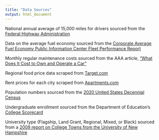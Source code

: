 ---
title: "Data Sources"
output: html_document
---

National annual average of 15,000 miles for drivers sourced from the [Federal Highway Administration](https://www.fhwa.dot.gov/ohim/onh00/bar8.htm)
 
Data on the average fuel economy sourced from the [Corporate Average Fuel Economy Public Information Center Fleet Performance Report](https://explore.dot.gov/t/NHTSA-CAFE/views/CAFEPICReport-FleetPerformance/FleetPerformanceReportDashboard )

Monthly regular maintenance costs sourced from the AAA article, ["What Does It Cost to Own and Operate a Car"](https://www.aaa.com/autorepair/articles/What-Does-It-Cost-To-Own-And-Operate-A-Car)

Regional food price data scraped from [Target.com](https://www.target.com)

Rent prices for each city scraped from [Apartments.com](https://www.apartments.com)

Population numbers sourced from the [2020 United States Decennial Census](https://api.census.gov/data/2020/dec/pl?get=P1_001N,NAME&for=place:*)

Undergraduate enrollment sourced from the Department of Education's [College Scorecard](https://collegescorecard.ed.gov/data/)

University type (Flagship, Land Grant, Regional, Mixed, or Black) sourced from a [2009 report on College Towns from the University of New Hampshire](https://web.archive.org/web/20120217011024/http://pubpages.unh.edu/~gumprech/Collegetowns.pdf)

